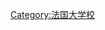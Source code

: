 {{Navbox
| name  = IMT
| title = [[法国国立高等矿业电信学校联盟|法国矿业电信联盟 IMT]]
|bodyclass = hlist
|groupstyle = text-align: left;

| group1 = 组成学校
| list1 =
* [[巴黎高等电信学校]]
* [[布列塔尼高等电信学校]]
* [[南巴黎电信学校]]
* [[电信管理学校]]


| group2 = 参与学校
| list2 = 
*[[巴黎高等矿业学校]] 
*[[圣艾蒂安高等矿业学校]] 
*[[阿莱斯高等矿业学校]] 
*[[杜埃高等矿业学校]] 
*[[南特高等矿业学校]] 
*[[阿尔比-加莫高等矿业学校]] 

}}<noinclude>
[[Category:法国大学校]]
[[Category:法国教育模板|{{PAGENAME}}]]
</noinclude>